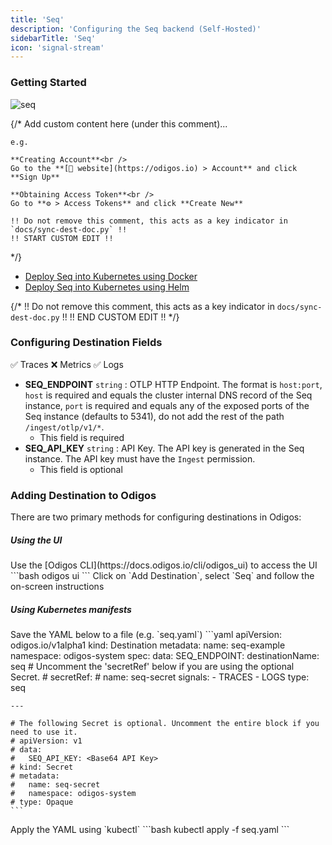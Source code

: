 ```yaml
---
title: 'Seq'
description: 'Configuring the Seq backend (Self-Hosted)'
sidebarTitle: 'Seq'
icon: 'signal-stream'
---
```


### Getting Started

<img src="https://d15jtxgb40qetw.cloudfront.net/seq.svg" alt="seq" className="not-prose h-20" />

{/*
    Add custom content here (under this comment)...

    e.g.

    **Creating Account**<br />
    Go to the **[🔗 website](https://odigos.io) > Account** and click **Sign Up**

    **Obtaining Access Token**<br />
    Go to **⚙️ > Access Tokens** and click **Create New**

    !! Do not remove this comment, this acts as a key indicator in `docs/sync-dest-doc.py` !!
    !! START CUSTOM EDIT !!
*/}

- [Deploy Seq into Kubernetes using Docker](https://docs.datalust.co/docs/getting-started-with-docker)
- [Deploy Seq into Kubernetes using Helm](https://docs.datalust.co/docs/using-helm)

{/*
    !! Do not remove this comment, this acts as a key indicator in `docs/sync-dest-doc.py` !!
    !! END CUSTOM EDIT !!
*/}

### Configuring Destination Fields

<Accordion title="Supported Signals:">
  ✅ Traces
  ❌ Metrics
  ✅ Logs
</Accordion>

- **SEQ_ENDPOINT** `string` : OTLP HTTP Endpoint. The format is `host:port`, `host` is required and equals the cluster internal DNS record of the Seq instance, `port` is required and equals any of the exposed ports of the Seq instance (defaults to 5341), do not add the rest of the path `/ingest/otlp/v1/*`.
  - This field is required
- **SEQ_API_KEY** `string` : API Key. The API key is generated in the Seq instance. The API key must have the `Ingest` permission.
  - This field is optional

### Adding Destination to Odigos

There are two primary methods for configuring destinations in Odigos:

##### **Using the UI**

<Steps>
  <Step>
    Use the [Odigos CLI](https://docs.odigos.io/cli/odigos_ui) to access the UI
    ```bash
    odigos ui
    ```
  </Step>
  <Step>
    Click on `Add Destination`, select `Seq` and follow the on-screen instructions
  </Step>
</Steps>

##### **Using Kubernetes manifests**

<Steps>
  <Step>
    Save the YAML below to a file (e.g. `seq.yaml`)
    ```yaml
    apiVersion: odigos.io/v1alpha1
    kind: Destination
    metadata:
      name: seq-example
      namespace: odigos-system
    spec:
      data:
        SEQ_ENDPOINT: <OTLP HTTP Endpoint>
      destinationName: seq
      # Uncomment the 'secretRef' below if you are using the optional Secret.
      # secretRef:
      #   name: seq-secret
      signals:
      - TRACES
      - LOGS
      type: seq

    ---

    # The following Secret is optional. Uncomment the entire block if you need to use it.
    # apiVersion: v1
    # data:
    #   SEQ_API_KEY: <Base64 API Key>
    # kind: Secret
    # metadata:
    #   name: seq-secret
    #   namespace: odigos-system
    # type: Opaque
    ```
  </Step>
  <Step>
    Apply the YAML using `kubectl`
    ```bash
    kubectl apply -f seq.yaml
    ```
  </Step>
</Steps>